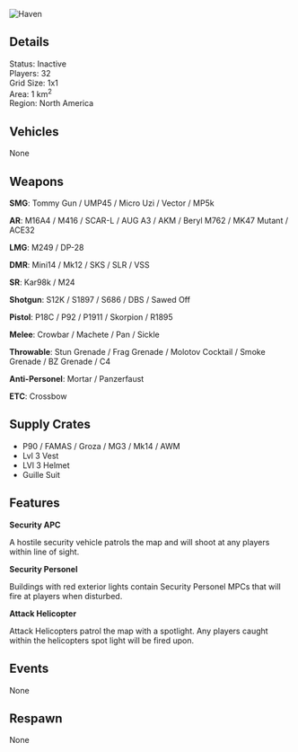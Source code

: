 ![Haven](/img/maps/haven.jpeg)

## Details

Status: Inactive  
Players: 32  
Grid Size: 1x1  
Area: 1 km<sup>2</sup>    
Region: North America  

## Vehicles

None  

## Weapons

**SMG**: Tommy Gun / UMP45 / Micro Uzi / Vector / MP5k  

**AR**: M16A4 / M416 / SCAR-L / AUG A3 / AKM / Beryl M762 / MK47 Mutant / ACE32  

**LMG**: M249 / DP-28  

**DMR**: Mini14 / Mk12 / SKS / SLR / VSS  

**SR**: Kar98k / M24

**Shotgun**: S12K / S1897 / S686 / DBS / Sawed Off  

**Pistol**: P18C / P92 / P1911 / Skorpion / R1895  

**Melee**: Crowbar / Machete / Pan / Sickle  

**Throwable**: Stun Grenade / Frag Grenade / Molotov Cocktail / Smoke Grenade / BZ Grenade / C4  

**Anti-Personel**: Mortar / Panzerfaust  

**ETC**: Crossbow  

## Supply Crates

- P90 / FAMAS / Groza / MG3 / Mk14 / AWM
- Lvl 3 Vest
- LVl 3 Helmet
- Guille Suit 

## Features

**Security APC**  

A hostile security vehicle patrols the map and will shoot at any players within line of sight. 

**Security Personel**  

Buildings with red exterior lights contain Security Personel MPCs that will fire at players when disturbed.  

**Attack Helicopter**  

Attack Helicopters patrol the map with a spotlight. Any players caught within the helicopters spot light will be fired upon.  

## Events

None  

## Respawn

None  